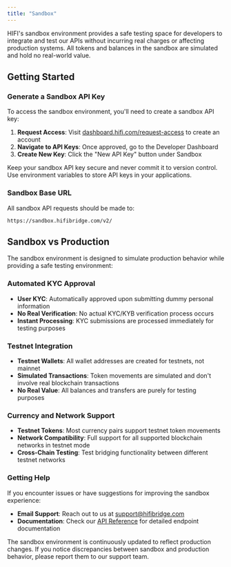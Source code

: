 ```yaml
---
title: "Sandbox"
---
```


HIFI's sandbox environment provides a safe testing space for developers to integrate and test our APIs without incurring real charges or affecting production systems. All tokens and balances in the sandbox are simulated and hold no real-world value.

## Getting Started

### Generate a Sandbox API Key

To access the sandbox environment, you'll need to create a sandbox API key:

1. **Request Access**: Visit [dashboard.hifi.com/request-access](https://dashboard.hifi.com/request-access) to create an account
2. **Navigate to API Keys**: Once approved, go to the Developer Dashboard
3. **Create New Key**: Click the "New API Key" button under Sandbox

<Warning>
  Keep your sandbox API key secure and never commit it to version control. Use
  environment variables to store API keys in your applications.
</Warning>

### Sandbox Base URL

All sandbox API requests should be made to:

```
https://sandbox.hifibridge.com/v2/
```

## Sandbox vs Production

The sandbox environment is designed to simulate production behavior while providing a safe testing environment:

### Automated KYC Approval

- **User KYC**: Automatically approved upon submitting dummy personal information
- **No Real Verification**: No actual KYC/KYB verification process occurs
- **Instant Processing**: KYC submissions are processed immediately for testing purposes

### Testnet Integration

- **Testnet Wallets**: All wallet addresses are created for testnets, not mainnet
- **Simulated Transactions**: Token movements are simulated and don't involve real blockchain transactions
- **No Real Value**: All balances and transfers are purely for testing purposes

### Currency and Network Support

- **Testnet Tokens**: Most currency pairs support testnet token movements
- **Network Compatibility**: Full support for all supported blockchain networks in testnet mode
- **Cross-Chain Testing**: Test bridging functionality between different testnet networks

### Getting Help

If you encounter issues or have suggestions for improving the sandbox experience:

- **Email Support**: Reach out to us at [support@hifibridge.com](mailto:support@hifibridge.com)
- **Documentation**: Check our [API Reference](/api/reference) for detailed endpoint documentation

<Info>
  The sandbox environment is continuously updated to reflect production changes.
  If you notice discrepancies between sandbox and production behavior, please
  report them to our support team.
</Info>
